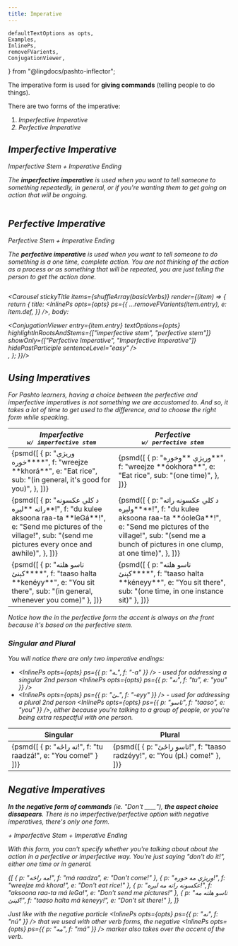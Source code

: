 ```yaml
---
title: Imperative
---
```


    defaultTextOptions as opts,
    Examples,
    InlinePs,
    removeFVarients,
    ConjugationViewer,
} from "@lingdocs/pashto-inflector";

The imperative form is used for **giving commands** (telling people to do things).

There are two forms of the imperative:

1. <i class="fas fa-video" /> Imperfective Imperative
2. <i class="fas fa-camera" /> Perfective Imperative


## Imperfective Imperative

<Formula name="Imperfective Imperative">
    Imperfective Stem + <Link to="/verbs/verb-endings/#imperative-verb-endings">Imperative Ending</Link>
</Formula>

The <i class="fas fa-video" /> **imperfective imperative** is used when you want to tell someone to something repeatedly, in general, or if you're wanting them to get going on action that will be ongoing.

<div className="text-center">
    <img src={imperfectiveImperative} alt="" className="img-fluid" />
</div>

## Perfective Imperative

<Formula name="Perfective Imperative">
    Perfective Stem + <Link to="/verbs/verb-endings/#imperative-verb-endings">Imperative Ending</Link>
</Formula>

The <i class="fas fa-camera" /> **perfective imperative** is used when you want to tell someone to do something is a one time, complete action. You are not thinking of the action as a process or as something that will be repeated, you are just telling the person to *get the action done*.

<div className="text-center">
    <img src={perfectiveImperative} alt="" className="img-fluid" />
</div>

<Carousel stickyTitle items={shuffleArray(basicVerbs)} render={(item) => {
    return {
        title: <InlinePs opts={opts} ps={{
            ...removeFVarients(item.entry),
            e: item.def,
        }} />,
        body: <div className="text-left">
            <ConjugationViewer
                entry={item.entry}
                textOptions={opts}
                highlightInRootsAndStems={["imperfective stem", "perfective stem"]}
                showOnly={["Perfective Imperative", "Imperfective Imperative"]}
                hidePastParticiple
                sentenceLevel="easy"
            />
        </div>,
    };
}}/>

## Using Imperatives

For Pashto learners, having a choice between the perfective and imperfective imperatives is *not* something we are accustomed to. And so, it takes a lot of time to get used to the difference, and to choose the right form while speaking.

<div className="my-3" style={{ overflowX: "auto" }}>
  <table class="table">
    <thead>
      <tr>
        <th scope="col">
            <div><i class="fas fa-video" /> Imperfective</div>
            <div><samp>w/ imperfective stem</samp></div>
        </th>
        <th scope="col">
            <div><i class="fas fa-camera" /> Perfective</div>
            <div><samp>w/ perfective stem</samp></div>
        </th>
      </tr>
    </thead>
    <tbody>
        <tr>
            <td>
                <Examples opts={opts}>{psmd([
                    {
                        p: "وریژې **خوره**",
                        f: "wreejze **khorá**",
                        e: "Eat rice",
                        sub: "(in general, it's good for you)",
                    },
                ])}</Examples>
            </td>
            <td>
                <Examples opts={opts}>{psmd([
                    {
                        p: "وریژې **وخوره**",
                        f: "wreejze **óokhora**",
                        e: "Eat rice",
                        sub: "(one time)",
                    },
                ])}</Examples>
            </td>
        </tr>
        <tr>
            <td>
                <Examples opts={opts}>{psmd([
                    {
                        p: "د کلي عکسونه راته **لېږه**!",
                        f: "du kulee aksoona raa-ta **leGá**!",
                        e: "Send me pictures of the village!",
                        sub: "(send me pictures every once and awhile)",    
                    },
                ])}</Examples>
            </td>
            <td>
                <Examples opts={opts}>{psmd([
                    {
                        p: "د کلي عکسونه راته **ولېږه**!",
                        f: "du kulee aksoona raa-ta **óoleGa**!",
                        e: "Send me pictures of the village!",
                        sub: "(send me a bunch of pictures in one clump, at one time)",
                    },
                ])}</Examples>
            </td>
        </tr>
        <tr>
            <td>
                <Examples opts={opts}>{psmd([
                    {
                        p: "تاسو هلته **کېنئ**",
                        f: "taaso halta **kenéyy**",
                        e: "You sit there",
                        sub: "(in general, whenever you come)"
                    },
                ])}</Examples>
            </td>
            <td>
                <Examples opts={opts}>{psmd([
                    {
                        p: "تاسو هلته **کېنئ**",
                        f: "taaso halta **kéneyy**",
                        e: "You sit there",
                        sub: "(one time, in one instance sit)"
                    },
                ])}</Examples>
            </td>
        </tr>
    </tbody>
  </table>
</div>

Notice how the in the perfective form *the accent is always on the front* because it's based on the <Link to="/verbs/roots-and-stems/">perfective stem</Link>. 

### Singular and Plural

You will notice there are only two <Link to="/verbs/verb-endings/#imperative-verb-endings">imperative endings</Link>:

 - <InlinePs opts={opts} ps={{ p: "ـه", f: "-a" }} /> - used for addressing a singular 2nd person <InlinePs opts={opts} ps={{ p: "ته", f: "tu", e: "you" }} />
 - <InlinePs opts={opts} ps={{ p: "ـئ", f: "-eyy" }} /> - used for addressing a plural 2nd person <InlinePs opts={opts} ps={{ p: "تاسو", f: "taaso", e: "you" }} />, either because you're talking to a group of people, or you're being extra respectful with one person.

<div className="my-3" style={{ overflowX: "auto" }}>
  <table class="table">
    <thead>
      <tr>
        <th scope="col">Singular</th>
        <th scope="col">Plural</th>
      </tr>
    </thead>
    <tbody>
      <tr>
        <td>
            <Examples opts={opts}>{psmd([
                { p: "ته راځه!", f: "tu raadzá!", e: "You come!" }
            ])}</Examples>
        </td>
        <td>
            <Examples opts={opts}>{psmd([
                { p: "تاسو راځئ!", f: "taaso radzéyy!", e: "You (pl.) come!" },
            ])}</Examples>
        </td>
      </tr>
    </tbody>
  </table>
</div>

## Negative Imperatives

**In the negative form of commands** (ie. *"Don't ____"*), **the aspect choice dissapears**. There is no imperfective/perfective option with negative imperatives, there's only one form.

<Formula name="Negative Imperative">
    <InlinePs opts={opts} ps={{ p: "مه", f: "má" }} /> + Imperfective Stem + <Link to="/verbs/verb-endings/#imperative-verb-endings">Imperative Ending</Link>
</Formula>

With this form, you can't specify whether you're talking about about the action in a <i class="fas fa-camera" /> perfective or <i class="fas fa-video" /> imperfective way. You're just saying "don't do it!", either one time or in general.

<Examples opts={opts}>{[
    { p: "مه راځه!", f: "má raadza", e: "Don't come!" },
    { p: "وریژې مه خوره!", f: "wreejze má khora!", e: "Don't eat rice!" },
    { p: "عکسونه راته مه لېږه!", f: "aksoona raa-ta má leGa!", e: "Don't send me pictures!" },
    { p: "تاسو هلته مه کېنئ!", f: "taaso halta má keneyy!", e: "Don't sit there!" },
]}</Examples>

Just like with the negative particle <InlinePs opts={opts} ps={{ p: "نه", f: "nú" }} /> that we used with other verb forms, the negative <InlinePs opts={opts} ps={{ p: "مه", f: "má" }} /> marker also takes over the accent of the verb.